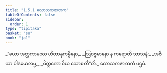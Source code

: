 ```yaml
---
title: "1.5.1 လောသကဇာတက"
tableOfContents: false
sidebar:
  order: 1
type: "tipitaka"
basket: "su"
book: "ja1"
---
```



<DynamicBreadcrumb />

<Division number="41" book="ja1" e="ch" v="22" p="10">

<Paragraph number="90" type="verses" book="ja1">
_“ယော အတ္ထကာမဿ ဟိတာနုကမ္ပိနော,_  
_ဩဝဇ္ဇမာနော န ကရောတိ သာသနံ;_  
_အဇိယာ ပါဒမောလမ္ဗ,_  
_မိတ္တကော ဝိယ သောစတီ”တိ._  


</Paragraph>
</Division>

<Paragraph number="91" type="center" book="ja1">
လောသကဇာတကံ ပဌမံ.
</Paragraph>